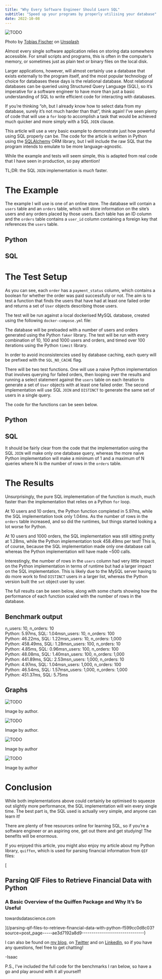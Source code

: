 ```yaml
---
title: "Why Every Software Engineer Should Learn SQL"
subtitle: "Speed up your programs by properly utilising your database"
date: 2022-10-08
---
```


<Image src={image0} alt="TODO" />

Photo by [Tobias Fischer](https://unsplash.com/@tofi?utm_source=medium&utm_medium=referral) on [Unsplash](https://unsplash.com/?utm_source=medium&utm_medium=referral)

Almost every single software application relies on storing data somewhere accessible. For small scripts and programs, this is often in the computer’s memory, or sometimes just as plain text or binary files on the local disk.

Larger applications, however, will almost certainly use a database that exists externally to the program itself, and the most popular technology of choice for databases these days is the relational database. Most relational databases can be queried using Structured Query Language (SQL), so it’s imperative for a software engineer to have more than just a basic understanding of SQL to write efficient code for interacting with databases.

If you’re thinking “oh, but I already know how to select data from my database, surely it’s not much harder than that”, think again! I’ve seen plenty of code that will use a `for` loop to accomplish a task that would be achieved much quicker and more simply with a SQL `JOIN` clause.

This article will use a very basic example to demonstrate just how powerful using SQL properly can be. The code for the article is written in Python using the [SQLAlchemy](https://www.sqlalchemy.org/) ORM library, but I will include the raw SQL that the program intends to emulate to be more language-agnostic.

While the example and tests will seem simple, this is adapted from real code that I have seen in production, so pay attention!

TL;DR: the SQL `JOIN` implementation is _much_ faster.

# The Example

The example I will use is one of an online store. The database will contain a `users` table and an `orders` table, which will store information on the site’s users and any orders placed by those users. Each table has an ID column and the `orders` table contains a `user_id` column containing a foreign key that references the `users` table.

## Python

## SQL

# The Test Setup

As you can see, each `order` has a `payment_status` column, which contains a boolean for whether the order was paid successfully or not. The aim is to test a function that finds the users that have had at least one failed order and returns a set of `User` objects describing those users.

The test will be run against a local dockerised MySQL database, created using the following `docker-compose.yml` file:

The database will be preloaded with a number of users and orders generated using the Python `faker` library. The test will be run with every combination of 10, 100 and 1000 users and orders, and timed over 100 iterations using the Python `timeit` library.

In order to avoid inconsistencies used by database caching, each query will be prefixed with the `SQL_NO_CACHE` flag.

There will be two test functions. One will use a naive Python implementation that involves querying for failed orders, then looping over the results and running a select statement against the `users` table on each iteration to generate a set of `User` objects with at least one failed order. The second implementation will use SQL `JOIN` and `DISTINCT` to generate the same set of users in a single query.

The code for the functions can be seen below.

## Python

## SQL

It should be fairly clear from the code that the implementation using the SQL `JOIN` will make only one database query, whereas the more naive Python implementation will make a minimum of 1 and a maximum of N queries where N is the number of rows in the `orders` table.

# The Results

Unsurprisingly, the pure SQL implementation of the function is much, much faster than the implementation that relies on a Python `for` loop.

At 10 users and 10 orders, the Python function completed in 5.97ms, while the SQL implementation took only 1.04ms. As the number of rows in the `orders` table increased, and so did the runtimes, but things started looking a lot worse for Python.

At 10 users and 1000 orders, the SQL implementation was still sitting pretty at 1.28ms, while the Python implementation took 458.49ms per test! This is, of course, because the SQL implementation made only one database call whereas the Python implementation will have made ~500 calls.

Interestingly, the number of rows in the `users` column had very little impact on the Python implementation in terms of runtime but had a larger impact on the SQL implementation. This is likely due to the MySQL server having to do more work to find `DISTINCT` users in a larger list, whereas the Python version built the `set` object user by user.

The full results can be seen below, along with some charts showing how the performance of each function scaled with the number of rows in the database.

## Benchmark output

n\_users: 10, n\_orders: 10  
Python: 5.97ms, SQL: 1.04msn\_users: 10, n\_orders: 100  
Python: 46.22ms, SQL: 1.22msn\_users: 10, n\_orders: 1,000  
Python: 458.49ms, SQL: 1.28msn\_users: 100, n\_orders: 10  
Python: 4.85ms, SQL: 0.96msn\_users: 100, n\_orders: 100  
Python: 48.08ms, SQL: 1.40msn\_users: 100, n\_orders: 1,000  
Python: 441.89ms, SQL: 2.53msn\_users: 1,000, n\_orders: 10  
Python: 4.97ms, SQL: 1.04msn\_users: 1,000, n\_orders: 100  
Python: 46.54ms, SQL: 1.57msn\_users: 1,000, n\_orders: 1,000  
Python: 451.37ms, SQL: 5.75ms

## Graphs

<Image src={image1} alt="TODO" />

Image by author.

<Image src={image2} alt="TODO" />

Image by author.

<Image src={image3} alt="TODO" />

Image by author

<Image src={image4} alt="TODO" />

Image by author

# Conclusion

While both implementations above could certainly be optimised to squeeze out slightly more performance, the SQL implementation will win every single time. The best part is, the SQL used is actually very simple, and anyone can learn it!

There are plenty of free resources online for learning SQL, so if you’re a software engineer or an aspiring one, get out there and get studying! The benefits will be enormous.

If you enjoyed this article, you might also enjoy my article about my Python library, `quiffen`, which is used for parsing financial information from `QIF` files:

[

## Parsing QIF Files to Retrieve Financial Data with Python

### A Basic Overview of the Quiffen Package and Why It’s So Useful

towardsdatascience.com



](/parsing-qif-files-to-retrieve-financial-data-with-python-f599cc0d8c03?source=post_page-----ae3d7192a8d9--------------------------------)

I can also be found on [my blog](http://isaacharrisholt.com/newsletter), on [Twitter](https://twitter.com/IsaacHarrisHolt) and on [LinkedIn](https://www.linkedin.com/in/isaac-harris-holt/), so if you have any questions, feel free to get chatting!

\-Isaac

P.S., I’ve included the full code for the benchmarks I ran below, so have a go and play around with it all yourself!
